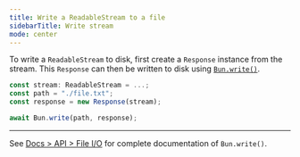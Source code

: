 ```yaml
---
title: Write a ReadableStream to a file
sidebarTitle: Write stream
mode: center
---
```


To write a `ReadableStream` to disk, first create a `Response` instance from the stream. This `Response` can then be written to disk using [`Bun.write()`](https://bun.com/docs/api/file-io#writing-files-bun-write).

```ts
const stream: ReadableStream = ...;
const path = "./file.txt";
const response = new Response(stream);

await Bun.write(path, response);
```

---

See [Docs > API > File I/O](https://bun.com/docs/api/file-io#writing-files-bun-write) for complete documentation of `Bun.write()`.
